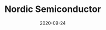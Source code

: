 ---
title: Nordic Semiconductor
category: Partners
tag: Supply Chain,Secure HW,Asset Tracking
status: publish
date: 2020-09-24
slug: Nordic Semiconductor is one of the world's largest IoT chip manufacturers || Pebble Tracker partner (Norway)
website: https://www.nordicsemi.com/News/2020/02/IoTeXs-Cellular-IoT-based-tracker-delivers-environmental-and-condition-data-for-assets-in-transit
twitter:
logo: /img/Nordic Semiconductor.png
featured_img: https://wp.gcap1.iotex.io/wp-content/uploads/2020/10/nordic-semi.jpg
telegram:
---